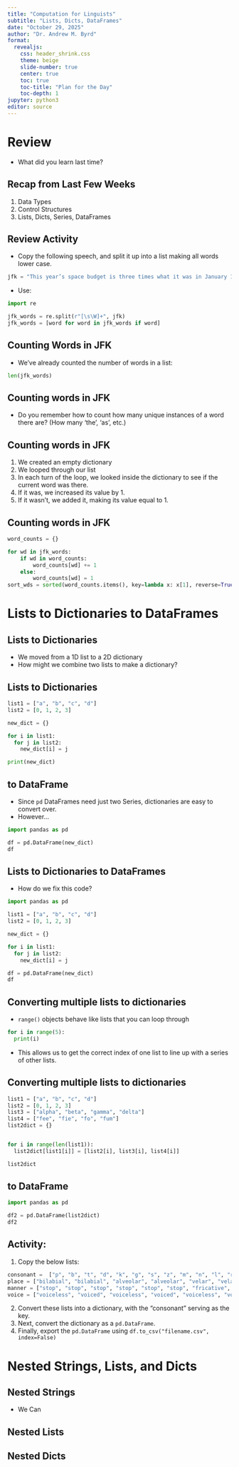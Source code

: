 ```yaml
---
title: "Computation for Linguists"
subtitle: "Lists, Dicts, DataFrames"
date: "October 29, 2025"
author: "Dr. Andrew M. Byrd"
format:
  revealjs:
    css: header_shrink.css
    theme: beige
    slide-number: true
    center: true
    toc: true
    toc-title: "Plan for the Day"
    toc-depth: 1
jupyter: python3
editor: source
---
```


# Review

-   What did you learn last time?

## Recap from Last Few Weeks

1. Data Types
2. Control Structures
3. Lists, Dicts, Series, DataFrames

## Review Activity

- Copy the following speech, and split it up into a list making all words lower case.


```python
jfk = "This year’s space budget is three times what it was in January 1961, and it is greater than the space budget of the previous eight years combined. That budget now stands at $5,400,000 a year — a staggering sum, though somewhat less than we pay for cigarettes and cigars every year. Space expenditures will soon rise some more, from 40 cents per person per week to more than 50 cents a week for every man, woman and child in the United States, for we have given this program a high national priority — even though I realize that this is in some measure an act of faith and vision, for we do not now know what benefits await us. But if I were to say, my fellow citizens, that we shall send to the moon, 240,000 miles away from the control station in Houston, a giant rocket more than 300 feet tall, the length of this football field, made of new metal alloys, some of which have not yet been invented, capable of standing heat and stresses several times more than have ever been experienced, fitted together with a precision better than the finest watch, carrying all the equipment needed for propulsion, guidance, control, communications, food and survival, on an untried mission, to an unknown celestial body, and then return it safely to Earth, re-entering the atmosphere at speeds of over 25,000 miles per hour, causing heat about half that of the temperature of the sun — almost as hot as it is here today — and do all this, and do it right, and do it first before this decade is out — then we must be bold. I’m the one who is doing all the work, so we just want you to stay cool for a minute. [laughter] However, I think we’re going to do it, and I think that we must pay what needs to be paid. I don’t think we ought to waste any money, but I think we ought to do the job. And this will be done in the decade of the sixties. It may be done while some of you are still here at school at this college and university. It will be done during the term of office of some of the people who sit here on this platform. But it will be done. And it will be done before the end of this decade. I am delighted that this university is playing a part in putting a man on the moon as part of a great national effort of the United States of America. Many years ago, the great British explorer George Mallory, who was to die on Mount Everest, was asked why did he want to climb it? He said, “Because it is there.” Well, space is there, and we’re going to climb it, and the moon and the planets are there, and new hopes for knowledge and peace are there. And, therefore, as we set sail we ask God’s blessing on the most hazardous and dangerous and greatest adventure on which man has ever embarked. Thank you."
```

- Use:
```python
import re

jfk_words = re.split(r"[\s\W]+", jfk)
jfk_words = [word for word in jfk_words if word]
```

## Counting Words in JFK

- We've already counted the number of words in a list:

```python
len(jfk_words)
```

## Counting words in JFK

- Do you remember how to count how many unique instances of a word there are? (How many 'the', 'as', etc.)

## Counting words in JFK

1. We created an empty dictionary
2. We looped through our list
3. In each turn of the loop, we looked inside the dictionary to see if the current word was there.
4. If it was, we increased its value by 1.
5. If it wasn't, we added it, making its value equal to 1.

## Counting words in JFK

```python
word_counts = {}

for wd in jfk_words:
    if wd in word_counts:              
        word_counts[wd] += 1
    else:                              
        word_counts[wd] = 1
sort_wds = sorted(word_counts.items(), key=lambda x: x[1], reverse=True)
```

# Lists to Dictionaries to DataFrames

## Lists to Dictionaries

- We moved from a 1D list to a 2D dictionary
- How might we combine two lists to make a dictionary?


## Lists to Dictionaries

```python
list1 = ["a", "b", "c", "d"]
list2 = [0, 1, 2, 3]

new_dict = {}

for i in list1:
  for j in list2:
    new_dict[i] = j

print(new_dict)
```

## to DataFrame

- Since `pd` DataFrames need just two Series, dictionaries are easy to convert over.
- However...

```python
import pandas as pd

df = pd.DataFrame(new_dict)
df
```

## Lists to Dictionaries to DataFrames

- How do we fix this code?

```python
import pandas as pd

list1 = ["a", "b", "c", "d"]
list2 = [0, 1, 2, 3]

new_dict = {}

for i in list1:
  for j in list2:
    new_dict[i] = j

df = pd.DataFrame(new_dict)
df
```
## Converting multiple lists to dictionaries

- `range()` objects behave like lists that you can loop through

```python
for i in range(5):
  print(i)
```

- This allows us to get the correct index of one list to line up with a series of other lists.


## Converting multiple lists to dictionaries

```python
list1 = ["a", "b", "c", "d"]
list2 = [0, 1, 2, 3]
list3 = ["alpha", "beta", "gamma", "delta"]
list4 = ["fee", "fie", "fo", "fum"]
list2dict = {}


for i in range(len(list1)):
  list2dict[list1[i]] = [list2[i], list3[i], list4[i]]

list2dict
```

## to DataFrame

```python
import pandas as pd

df2 = pd.DataFrame(list2dict)
df2
```

## Activity:

1. Copy the below lists:

```python
consonant =  ["p", "b", "t", "d", "k", "g", "s", "z", "m", "n", "l", "r", "w", "j", "h"]
place = ["bilabial", "bilabial", "alveolar", "alveolar", "velar", "velar", "alveolar", "alveolar", "bilabial", "alveolar", "alveolar", "alveolar", "labial-velar", "palatal", "glottal"]
manner = ["stop", "stop", "stop", "stop", "stop", "stop", "fricative", "fricative", "nasal", "nasal", "lateral", "trill", "glide", "glide", "fricative"]
voice = ["voiceless", "voiced", "voiceless", "voiced", "voiceless", "voiced", "voiceless", "voiced", "voiced", "voiced", "voiced", "voiced", "voiced", "voiced", "voiceless"]
```

2. Convert these lists into a dictionary, with the "consonant" serving as the key.
3. Next, convert the dictionary as a `pd.DataFrame`.
4. Finally, export the `pd.DataFrame` using `df.to_csv("filename.csv", index=False)`


# Nested Strings, Lists, and Dicts

## Nested Strings

- We Can

## Nested Lists

## Nested Dicts
